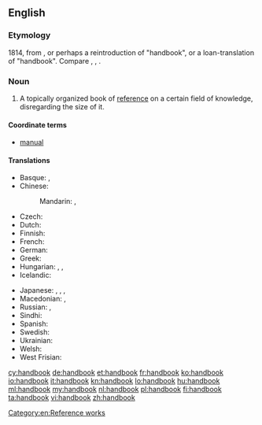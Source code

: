 ==English==

===Etymology===
1814, from {{compound|hand|book|lang=en}}, or perhaps a reintroduction of {{etyl|ang|en}} {{term/t|ang|handbōc}} "handbook", or a loan-translation of {{etyl|de|-}} {{term|Handbuch|lang=de}}
"handbook". Compare {{etyl|nl|-}} {{term|handboek|lang=nl}}, {{etyl|da|-}} {{term|håndbog|lang=da}}, {{etyl|sv|-}} {{term|handbok|lang=sv}}.

===Noun===
{{wikipedia}}
{{en-noun}}

# A topically organized book of [[reference]] on a certain field of knowledge, disregarding the size of it.

====Coordinate terms====
* [[manual]]

====Translations====
{{trans-top|a book of reference}}
* Basque: {{t|eu|eskuliburu}}, {{t|eu|gidaliburu}}
* Chinese:
*: Mandarin: {{t|cmn|手冊|sc=Hani}}, {{t+|cmn|手册|tr=shǒucè|sc=Hani}}
* Czech: {{t|cs|příručka|f}}
* Dutch: {{t|nl|handboek|n}}
* Finnish: {{t+|fi|käsikirja}}
* French: {{t+|fr|manuel|m}}
* German: {{t+|de|Handbuch|n}}
* Greek: {{t+|el|εγχειρίδιο|n|tr=encheirídio}}
* Hungarian: {{t+|hu|kézikönyv}}, {{t+|hu|segédkönyv}}, {{t+|hu|tankönyv}}
* Icelandic: {{t|is|handbók|f}}
{{trans-mid}}
* Japanese: {{t|ja|便覧|tr=べんらん, benran|sc=Jpan}}, {{t|ja|ハンドブック|tr=handobukku|sc=Jpan}}, {{t|ja|手帳|tr=てちょう, techō|sc=Jpan}}, {{t|ja|手帖|tr=てちょう, techō|sc=Jpan}}
* Macedonian: {{t|mk|прирачник|m|tr=príračnik}}, {{t|mk|упатство|n|tr=úpatstvo}}
* Russian: {{t+|ru|справочник|m|tr=správočnik}}, {{t+|ru|пособие|n|tr=posóbije|sc=Cyrl}}
* Sindhi: {{l|sd|دَستِينامو|m}}
* Spanish: {{t+|es|manual|m}}
* Swedish: {{t+|sv|handbok|c}}
* Ukrainian: {{t+|uk|довідник|m|tr=dovidnýk|sc=Cyrl}}
* Welsh: {{t+|cy|llawlyfr|m}}
* West Frisian: {{t|fy|hânboek|n}}
{{trans-bottom}}

[[Category:en:Reference works]]

[[cy:handbook]]
[[de:handbook]]
[[et:handbook]]
[[fr:handbook]]
[[ko:handbook]]
[[io:handbook]]
[[it:handbook]]
[[kn:handbook]]
[[lo:handbook]]
[[hu:handbook]]
[[ml:handbook]]
[[my:handbook]]
[[nl:handbook]]
[[pl:handbook]]
[[fi:handbook]]
[[ta:handbook]]
[[vi:handbook]]
[[zh:handbook]]